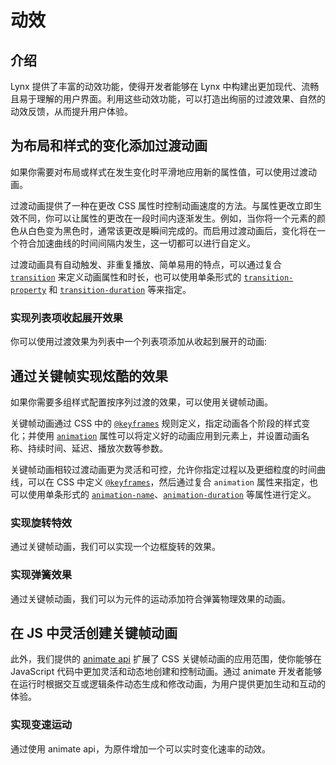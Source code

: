 
# 动效

## 介绍

Lynx 提供了丰富的动效功能，使得开发者能够在 Lynx 中构建出更加现代、流畅且易于理解的用户界面。利用这些动效功能，可以打造出绚丽的过渡效果、自然的动效反馈，从而提升用户体验。

## 为布局和样式的变化添加过渡动画

如果你需要对布局或样式在发生变化时平滑地应用新的属性值，可以使用过渡动画。

过渡动画提供了一种在更改 CSS 属性时控制动画速度的方法。与属性更改立即生效不同，你可以让属性的更改在一段时间内逐渐发生。例如，当你将一个元素的颜色从白色变为黑色时，通常该更改是瞬间完成的。而启用过渡动画后，变化将在一个符合加速曲线的时间间隔内发生，这一切都可以进行自定义。

过渡动画具有自动触发、非重复播放、简单易用的特点，可以通过复合 [`transition`](../../api/css/properties/transition) 来定义动画属性和时长，也可以使用单条形式的 [`transition-property`](../../api/css/properties/transition-property) 和 [`transition-duration`](../../api/css/properties/transition-duration) 等来指定。

### 实现列表项收起展开效果

你可以使用过渡效果为列表中一个列表项添加从收起到展开的动画:

<Go
  img="/assets/doc/animation-guide-transition.gif"
  example="animation"
  defaultFile="src/transition_toggle/index.tsx"
  defaultEntryFile="dist/toggle_transition_demo.lynx.bundle"
  entry="src/transition_toggle"
/>

## 通过关键帧实现炫酷的效果

如果你需要多组样式配置按序列过渡的效果，可以使用关键帧动画。

关键帧动画通过 CSS 中的 [`@keyframes`](../../api/css/at-rule/keyframes) 规则定义，指定动画各个阶段的样式变化；并使用 [`animation`](../../api/css/properties/animation) 属性可以将定义好的动画应用到元素上，并设置动画名称、持续时间、延迟、播放次数等参数。

关键帧动画相较过渡动画更为灵活和可控，允许你指定过程以及更细粒度的时间曲线，可以在 CSS 中定义 [`@keyframes`](../../api/css/at-rule/keyframes)，然后通过复合 `animation` 属性来指定，也可以使用单条形式的 [`animation-name`](../../api/css/properties/animation-name)、[`animation-duration`](../../api/css/properties/animation-duration) 等属性进行定义。

### 实现旋转特效

通过关键帧动画，我们可以实现一个边框旋转的效果。

<Go
  img="/assets/doc/animation-guide-rotate.gif"
  example="animation"
  defaultFile="src/keyframe_rotate/index.scss"
  defaultEntryFile="dist/keyframe_rotate.lynx.bundle"
  entry="src/keyframe_rotate"
/>

### 实现弹簧效果

通过关键帧动画，我们可以为元件的运动添加符合弹簧物理效果的动画。

<Go
  img="/assets/doc/animation-guide-spring.gif"
  example="animation"
  defaultFile="src/keyframe_spring/index.scss"
  defaultEntryFile="dist/keyframe_spring.lynx.bundle"
  entry="src/keyframe_spring"
/>

## 在 JS 中灵活创建关键帧动画

此外，我们提供的 [animate api](../../api/lynx-api/lynx/lynx-animate-api) 扩展了 CSS 关键帧动画的应用范围，使你能够在 JavaScript 代码中更加灵活和动态地创建和控制动画。通过 animate 开发者能够在运行时根据交互或逻辑条件动态生成和修改动画，为用户提供更加生动和互动的体验。

### 实现变速运动

通过使用 animate api，为原件增加一个可以实时变化速率的动效。

<Go
  img="/assets/doc/animate.gif"
  example="animation"
  defaultFile="src/animate/index.tsx"
  defaultEntryFile="dist/animate.lynx.bundle"
  entry="src/animate"
/>
